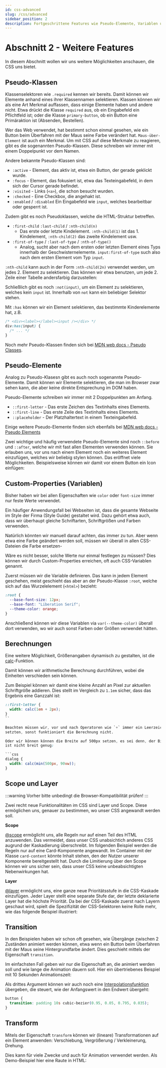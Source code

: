 ```yaml
---
id: css-advanced
slug: /css/advanced
sidebar_position: 2
description: Fortgeschrittene Features wie Pseudo-Elemente, Variablen und Berechnungen
---
```



# Abschnitt 2 - Weitere Features

In diesem Abschnitt wollen wir uns weitere Möglichkeiten anschauen, die CSS uns
bietet.

## Pseudo-Klassen

Klassenselektoren wie `.required` kennen wir bereits. Damit können wir Elemente
anhand eines ihrer Klassennamen selektieren. Klassen können wir als eine Art
Merkmal auffassen, dass einige Elemente haben und andere nicht. Etwa drückt
die Klasse `required` aus, ob ein Eingabefeld ein Pflichtfeld ist; oder die
Klasse `primary-button`, ob ein Button eine Primäraktion ist (Absenden, Bestellen).

Wer das Web verwendet, hat bestimmt schon einmal gesehen, wie ein Button
beim Überfahren mit der Maus seine Farbe verändert hat. `Maus-über-Element`
ist auch ein Merkmal. Um mit CSS auf diese Merkmale zu reagieren, gibt es die
sogenannten Pseudo-Klassen. Diese schreiben wir immer mit einem Doppelpunkt
vor dem Namen.

<HtmlSnippet path="css-pseudo-class-hover" type="css" toggleable/>

Andere bekannte Pseudo-Klassen sind:

- `:active` - Element, das aktiv ist, etwa ein Button, der gerade geklickt wurde.
- `:focus` - Element, das fokusiert ist, etwa das Texteingabefeld, in dem sich
  der Cursor gerade befindet.
- `:visited` - Links (`<a>`), die schon besucht wurden. 
- `:checked` - Eine Checkbox, die angehakt ist.
- `:enabled` / `:disabled` Ein Eingabefeld wie `input`, welches bearbeitbar oder gesperrt ist.

Zudem gibt es noch Pseudoklassen, welche die HTML-Struktur betreffen.

- `:first-child` `:last-child` / `:nth-child(n)`
  - Das erste oder letzte Kindelement. `:nth-child(1)` ist das 1. Kindelement,
    `:nth-child(2)` das zweite Kindelement usw.
- `:first-of-type` / `:last-of-type` / `:nth-of-type()`
  - Analog, sucht aber nach dem ersten oder letzten Element eines Typs innerhalb
    der Geschwisternelemente. `input:first-of-type` such also nach dem ersten
    Element vom Typ `input`.

`:nth-child` kann auch in der Form `:nth-child(2n)` verwendet werden, um jedes
2. Element zu selektieren. Das können wir etwa benutzen, um jede 2. Zeile einer
Tabelle andersfarbig darzustellen:

<HtmlSnippet path="css-nth-child" type="css" toggleable/>

Schließlich gibt es noch `:not(input)`, um ein Element zu selektieren, welches
kein `input` ist. Innerhalb von `not` kann ein beliebiger Selektor stehen.

Mit `:has` können wir ein Element selektieren, das bestimmte Kinderelemente
hat, z.B.

```css
/* <div><label></label><input /></div> */
div:has(input) {
  /* ... */
}
```

Noch mehr Pseudo-Klassen finden sich bei
[MDN web docs - Pseudo Classes](https://developer.mozilla.org/en-US/docs/Web/CSS/Pseudo-classes).

## Pseudo-Elemente

Analog zu Pseudo-Klasesn gibt es auch noch sogenannte Pseudo-Elemente. Damit können
wir Elemente selektieren, die man im Browser zwar sehen kann, die aber keine
direkte Entsprechung im DOM haben.

Pseudo-Elemente schreiben wir immer mit 2 Doppelpunkten am Anfang.

- `::first-letter` - Das erste Zeichen des Textinhalts eines Elements.
- `::first-line` - Das erste Zeile des Textinhalts eines Elements.
- `::placeholder` - Der Platzhaltertext in einem Texteingabefeld.

<HtmlSnippet path="css-pseudo-elements" type="css" toggleable/>

Einige weitere Pseudo-Elemente finden sich ebenfalls bei
[MDN web docs - Pseudo Elements](https://developer.mozilla.org/en-US/docs/Web/CSS/Pseudo-elements)

Zwei wichtige und häufig verwendete Pseudo-Elemente sind noch `::before` und
`::after`, welche wir mit fast allen Elementen verwenden können. Sie erlauben
uns, vor uns nach einem Element noch ein weiteres Element einzufügen, welches
wir beliebig stylen können. Das eröffnet viele Möglichkeiten. Beispielsweise
können wir damit vor einem Button ein Icon einfügen:

<HtmlSnippet path="css-before-after" type="css" toggleable/>

## Custom-Properties (Variablen)

Bisher haben wir bei allen Eigenschaften wie `color` oder `font-size` immer
nur feste Werte verwendet.

Ein häufiger Anwendungsfall bei Webseiten ist, dass die gesamte Webseite im
Style der Firma (Style Guide) gestaltet wird. Dazu gehört etwa auch, dass wir
überhaupt gleiche Schriftarten, Schriftgrößen und Farben verwenden.

Natürlich könnten wir manuell darauf achten, das immer zu tun. Aber wenn etwa
eine Farbe geändert werden soll, müssen wir überall in allen CSS-Dateien die
Farbe ersetzen-

Wäre es nicht besser, solche Werte nur einmal festlegen zu müssen? Dies können
wir durch Custom-Properties erreichen, oft auch CSS-Variablen genannt.

Zuerst müssen wir die Variable definieren. Das kann in jedem Element geschehen,
meist geschieht das aber an der Pseudo-Klasse `:root`, welche sich auf das
Wurzelelement (`<html>`) bezieht:

```css
:root {
  --base-font-size: 12px;
  --base-font: "Liberation Serif";
  --theme-color: orange;
}
```

Anschließend können wir diese Variablen via `var(--theme-color)` überall dort
verwenden, wo wir auch sonst Farben oder Größen verwendet hätten.

<HtmlSnippet path="css-custom-properties" type="css" toggleable/>

## Berechnungen

Eine weitere Möglichkeit, Größenangaben dynamisch zu gestalten, ist die
[calc](https://developer.mozilla.org/en-US/docs/Web/CSS/calc)-Funktion.

Damit können wir arithmetische Berechnung durchführen, wobei die Einheiten
verschieden sein können.

Zum Beispiel können wir damit eine kleine Anzahl an Pixel zur aktuellen
Schriftgröße addieren. Dies stellt im Vergleich zu `1.1em` sicher, dass das
Ergebnis eine Ganzzahl ist:

```css
::first-letter {
  width: calc(1em + 2px);
}
``

Beachten müssen wir, vor und nach Operatoren wie `+` immer ein Leerzeichen zu
setzten, sonst funktioniert die Berechnung nicht.

Oder wir können können die Breite auf 500px setzen, es sei denn, der Bildschirm
ist nicht breit genug:

```css
dialog {
  width: calc(min(500px, 90vw));  
}
```

## Scope und Layer

:::warning
Vorher bitte unbedingt die Browser-Kompatibilität prüfen!
:::

Zwei recht neue Funktionalitäten im CSS sind Layer und Scope. Diese ermöglichen
uns, genauer zu bestimmen, wo unser CSS angewandt werden soll.

__Scope__

[@scope](https://developer.mozilla.org/en-US/docs/Web/CSS/@scope) ermöglicht uns,
alle Regeln nur auf einen Teil des HTML anzuwenden. Das vermeidet, dass unser
CSS unabsichtich anderes CSS augrund der Kaskadierung überschreibt. Im folgenden
Beispiel werden die Regeln nur auf eine Card-Komponente angewandt. Im Container
mit der Klasse `card-content` könnte Inhalt stehen, den der Nutzer unserer
Komponente bereitgestellt hat. Durch die Limitierung über den Scope können wir
uns sicher sein, dass unser CSS keine unbeabsichtigten Nebenwirkungen hat.

<HtmlSnippet path="css-scope" type="css" toggleable/>

__Layer__

[@layer](https://developer.mozilla.org/en-US/docs/Web/CSS/@layer) ermöglicht uns,
eine ganze neue Prioritätsstufe in die CSS-Kaskade einzufügen. Jeder Layer stellt
eine separate Stufe dar, der letzte deklarierte Layer hat die höchste Priorität.
Da bei der CSS-Kaskade zuerst nach Layern geschaut wird, spielt die Spezifizität
der CSS-Selektoren keine Rolle mehr, wie das folgende Beispiel illustriert:

<HtmlSnippet path="css-layer" type="css" toggleable/>

## Transition

In den Beispielen haben wir schon oft gesehen, wie  Übergänge zwischen 2 Zuständen
animiert werden können, etwa wenn ein Button beim Überfahren mit der Maus seine
Hintergrundfarbe ändert. Dies geschieht mittels der Eigenschaft `transition`.

Im einfachsten Fall geben wir nur die Eigenschaft an, die animiert werden soll
und wie lange die Animation dauern soll. Hier ein übertriebenes Beispiel mit
10 Sekunden Animationszeit:

<HtmlSnippet path="css-transition" type="css"/>

Als drittes Argument können wir auch noch eine
[Interpolationsfunktion](https://developer.mozilla.org/en-US/docs/Web/CSS/easing-function)
übergeben, die steuert, wie der Anfangswert in den Endwert übergeht:


```css
button {
  transition: padding 10s cubic-bezier(0.95, 0.05, 0.795, 0.035);
}
```

## Transform

Mitels der Eigenschaft `transform` können wir (lineare) Transformationen
auf ein Element anwenden: Verschiebung, Vergrößerung  / Verkleinerung, Drehung.

Dies kann für viele Zwecke und auch für Animation verwendet werden. Als Demo-Beispiel
hier eine Raute in HTML:

<HtmlSnippet path="css-transform" type="css" toggleable />
